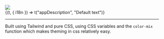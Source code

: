 
<Meta title="Introduction" />

<div className="flex gap-lg">
  <div>
    <img src="poster.png" height={72} />
    <Subtitle>
    <div style={{marginInlineStart:"5rem"}}>
      <Translation>
        {(t, { i18n }) => t("appDescription", "Default text")}
      </Translation>
      </div>
    </Subtitle>

  </div>
</div>

<hr />

Built using Tailwind and pure CSS, using CSS variables and the `color-mix` function which makes theming in css relatively easy.
